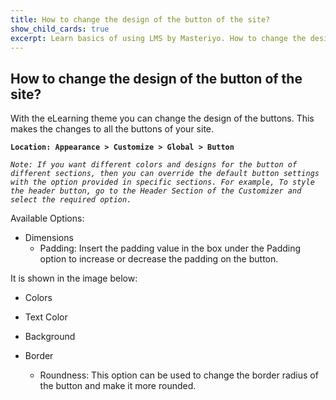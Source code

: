 ---
title: How to change the design of the button of the site?
show_child_cards: true
excerpt: Learn basics of using LMS by Masteriyo. How to change the design of the button of the site.
---

## How to change the design of the button of the site?

With the eLearning theme you can change the design of the buttons. This makes the changes to all the buttons of your site.

**```Location: Appearance > Customize > Global > Button```**

*```Note: If you want different colors and designs for the button of different sections, then you can override the default button settings with the option provided in specific sections. For example, To style the header button, go to the Header Section of the Customizer and select the required option.```*

Available Options:

- Dimensions
  - Padding:
Insert the padding value in the box under the Padding option to increase or decrease the padding on the button.

It is shown in the image below:

- Colors
 - Text Color
 - Background

- Border
   - Roundness: This option can be used to change the border radius of the button and make it more rounded.
